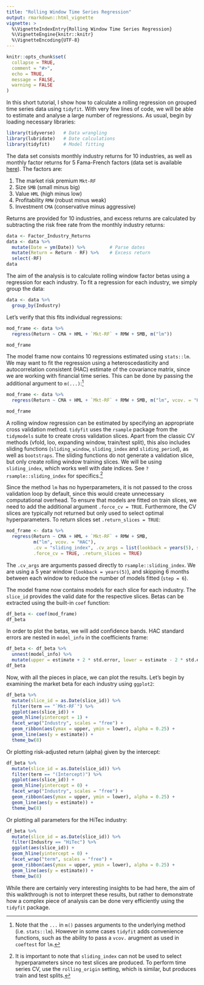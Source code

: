 ```yaml
---
title: "Rolling Window Time Series Regression"
output: rmarkdown::html_vignette
vignette: >
  %\VignetteIndexEntry{Rolling Window Time Series Regression}
  %\VignetteEngine{knitr::knitr}
  %\VignetteEncoding{UTF-8}
---
```


```r
knitr::opts_chunk$set(
  collapse = TRUE,
  comment = "#>",
  echo = TRUE,
  message = FALSE,
  warning = FALSE
)
```

In this short tutorial, I show how to calculate a rolling regression on grouped time series data using `tidyfit`. With very few lines of code, we will be able to estimate and analyse a large number of regressions. As usual, begin by loading necessary libraries:

```r
library(tidyverse)   # Data wrangling
library(lubridate)   # Date calculations
library(tidyfit)     # Model fitting
```

The data set consists monthly industry returns for 10 industries, as well as monthly factor returns for 5 Fama-French factors (data set is available  [here](https://mba.tuck.dartmouth.edu/pages/faculty/ken.french/data_library.html)). The factors are:

  1. The market risk premium `Mkt-RF`
  2. Size `SMB` (small minus big)
  3. Value `HML` (high minus low)
  4. Profitability `RMW` (robust minus weak)
  5. Investment `CMA` (conservative minus aggressive)
  
Returns are provided for 10 industries, and excess returns are calculated by subtracting the risk free rate from the monthly industry returns:

```r
data <- Factor_Industry_Returns
data <- data %>% 
  mutate(Date = ym(Date)) %>%         # Parse dates
  mutate(Return = Return - RF) %>%    # Excess return
  select(-RF)
data
```

The aim of the analysis is to calculate rolling window factor betas using a regression for each industry. To fit a regression for each industry, we simply group the data:

```r
data <- data %>% 
  group_by(Industry)
```

Let's verify that this fits individual regressions:

```r
mod_frame <- data %>% 
  regress(Return ~ CMA + HML + `Mkt-RF` + RMW + SMB, m("lm"))

mod_frame
```

The model frame now contains 10 regressions estimated using `stats::lm`. We may want to fit the regression using a heteroscedasticity and autocorrelation consistent (HAC) estimate of the covariance matrix, since we are working with financial time series. This can be done by passing the additional argument to `m(...)`:^[Note that the `...` in `m()` passes arguments to the underlying method (i.e. `stats::lm`). However in some cases `tidyfit` adds convenience functions, such as the ability to pass a `vcov.` arugment as used in `coeftest` for `lm`.]

```r
mod_frame <- data %>% 
  regress(Return ~ CMA + HML + `Mkt-RF` + RMW + SMB, m("lm", vcov. = "HAC"))

mod_frame
```

A rolling window regression can be estimated by specifying an appropriate cross validation method. `tidyfit` uses the `rsample` package from the `tidymodels` suite to create cross validation slices. Apart from the classic CV methods (vfold, loo, expanding window, train/test split), this also includes sliding functions (`sliding_window`, `sliding_index` and `sliding_period`), as well as `bootstraps`. The sliding functions do not generate a validation slice, but only create rolling window training slices. We will be using `sliding_index`, which works well with date indices. See `?rsample::sliding_index` for specifics.^[It is important to note that `sliding_index` can not be used to select hyperparameters since no test slices are produced. To perform time series CV, use the `rolling_origin` setting, which is similar, but produces train and test splits.]

Since the method `lm` has no hyperparameters, it is not passed to the cross validation loop by default, since this would create unnecessary computational overhead. To ensure that models are fitted on train slices, we need to add the additional argument `.force_cv = TRUE`. Furthermore, the CV slices are typically not returned but only used to select optimal hyperparameters. To return slices set `.return_slices = TRUE`:

```r
mod_frame <- data %>% 
  regress(Return ~ CMA + HML + `Mkt-RF` + RMW + SMB,
          m("lm", vcov. = "HAC"),
          .cv = "sliding_index", .cv_args = list(lookback = years(5), step = 6, index = "Date"),
          .force_cv = TRUE, .return_slices = TRUE)
```

The `.cv_args` are arguments passed directly to `rsample::sliding_index`. We are using a 5 year window (`lookback = years(5)`), and skipping 6 months between each window to reduce the number of models fitted (`step = 6`).

The model frame now contains models for each slice for each industry. The `slice_id` provides the valid date for the respective slices. Betas can be extracted using the built-in `coef` function:

```r
df_beta <- coef(mod_frame)
df_beta
```

In order to plot the betas, we will add confidence bands. HAC standard errors are nested in `model_info` in the coefficients frame:

```r
df_beta <- df_beta %>% 
  unnest(model_info) %>% 
  mutate(upper = estimate + 2 * std.error, lower = estimate - 2 * std.error)
df_beta
```

Now, with all the pieces in place, we can plot the results. Let's begin by examining the market beta for each industry using `ggplot2`:

```r
df_beta %>% 
  mutate(slice_id = as.Date(slice_id)) %>% 
  filter(term == "`Mkt-RF`") %>% 
  ggplot(aes(slice_id)) +
  geom_hline(yintercept = 1) +
  facet_wrap("Industry", scales = "free") +
  geom_ribbon(aes(ymax = upper, ymin = lower), alpha = 0.25) +
  geom_line(aes(y = estimate)) +
  theme_bw(8)
```

Or plotting risk-adjusted return (alpha) given by the intercept:

```r
df_beta %>% 
  mutate(slice_id = as.Date(slice_id)) %>% 
  filter(term == "(Intercept)") %>% 
  ggplot(aes(slice_id)) +
  geom_hline(yintercept = 0) +
  facet_wrap("Industry", scales = "free") +
  geom_ribbon(aes(ymax = upper, ymin = lower), alpha = 0.25) +
  geom_line(aes(y = estimate)) +
  theme_bw(8)
```

Or plotting all parameters for the HiTec industry:

```r
df_beta %>% 
  mutate(slice_id = as.Date(slice_id)) %>% 
  filter(Industry == "HiTec") %>% 
  ggplot(aes(slice_id)) +
  geom_hline(yintercept = 0) +
  facet_wrap("term", scales = "free") +
  geom_ribbon(aes(ymax = upper, ymin = lower), alpha = 0.25) +
  geom_line(aes(y = estimate)) +
  theme_bw(8)
```

While there are certainly very interesting insights to be had here, the aim of this walkthrough is not to interpret these results, but rather to demonstrate how a complex piece of analysis can be done very efficiently using the `tidyfit` package.
